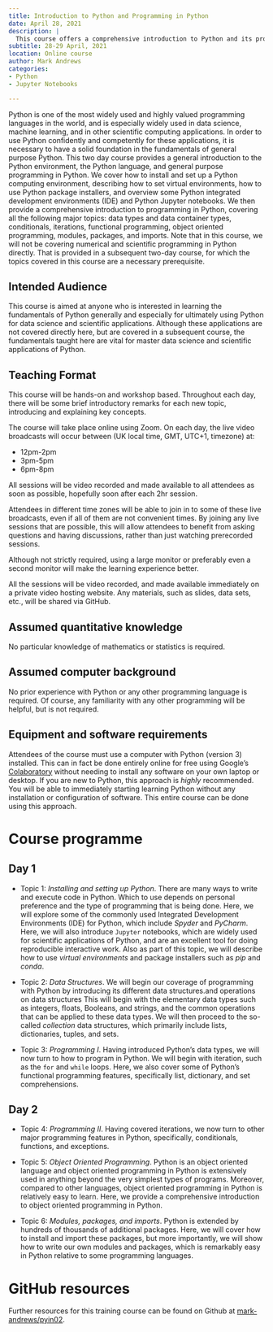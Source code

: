 ```yaml
---
title: Introduction to Python and Programming in Python
date: April 28, 2021
description: |
  This course offers a comprehensive introduction to Python and its programming environment. It covers Python installation, setting up virtual environments, using package installers, and an overview of Python IDEs and Jupyter notebooks. The course also delves into Python programming, discussing data types, conditionals, iterations, functional programming, object-oriented programming, and modules.
subtitle: 28-29 April, 2021
location: Online course
author: Mark Andrews
categories:
- Python
- Jupyter Notebooks

---
```


Python is one of the most widely used and highly valued programming languages
in the world, and is especially widely used in data science, machine learning,
and in other scientific computing applications.  In order to use Python
confidently and competently for these applications, it is necessary to have a
solid foundation in the fundamentals of general purpose Python.  This two day
course provides a general introduction to the Python environment, the Python
language, and general purpose programming in Python.  We cover how to install
and set up a Python computing environment, describing how to set virtual
environments, how to use Python package installers, and overview some Python
integrated development environments (IDE) and Python Jupyter notebooks.  We then
provide a comprehensive introduction to programming in Python, covering all the
following major topics: data types and data container types, conditionals,
iterations, functional programming, object oriented programming, modules,
packages, and imports.  Note that in this course, we will not be covering
numerical and scientific programming in Python directly. That is provided in a
subsequent two-day course, for which the topics covered in this course are a
necessary prerequisite.

## Intended Audience

This course is aimed at anyone who is interested in learning the fundamentals
of Python generally and especially for ultimately using Python for data science
and scientific applications. Although these applications are not covered
directly here, but are covered in a subsequent course, the fundamentals taught
here are vital for master data science and scientific applications of Python.

## Teaching Format

This course will be hands-on and workshop based. Throughout each day, there
will be some brief introductory remarks for each new topic, introducing and
explaining key concepts.

The course will take place online using Zoom. On each day, the live video broadcasts will occur between (UK local time, GMT, UTC+1, timezone) at:

* 12pm-2pm
* 3pm-5pm
* 6pm-8pm

All sessions will be video recorded and made available to all attendees as soon as possible, hopefully soon after each 2hr session.

Attendees in different time zones will be able to join in to some of these live broadcasts, even if all of them are not convenient times.
By joining any live sessions that are possible, this will allow attendees to benefit from asking questions and having discussions, rather than just watching prerecorded sessions.

Although not strictly required, using a large monitor or preferably even a second monitor will make the learning experience better.

All the sessions will be video recorded, and made available immediately on a private video hosting website. Any materials, such as slides, data sets, etc., will be shared via GitHub.

## Assumed quantitative knowledge

No particular knowledge of mathematics or statistics is required.

## Assumed computer background

No prior experience with Python or any other programming language is required.
Of course, any familiarity with any other programming will be helpful, but is not
required.  

## Equipment and software requirements

Attendees of the course must use a computer with Python (version 3) installed.
This can in fact be done entirely online for free using Google's [Colaboratory](https://colab.research.google.com/) without needing to install any software on your own laptop or desktop.
If you are new to Python, this approach is *highly* recommended. You will be able to immediately starting learning Python without any installation or configuration of software.
This entire course can be done using this approach.

# Course programme

## Day 1

* Topic 1: *Installing and setting up Python*. There are many ways to write and
  execute code in Python. Which to use depends on personal preference and the
  type of programming that is being done.  Here, we will explore some of the
  commonly used Integrated Development Environments (IDE) for Python, which
  include *Spyder* and *PyCharm*. Here, we will also introduce
  `Jupyter` notebooks, which are widely used for scientific applications of
  Python, and are an excellent tool for doing reproducible interactive work. Also as part of this
  topic, we will describe how to use *virtual environments* and package
  installers such as *pip* and *conda*.

* Topic 2: *Data Structures*. We will begin our
  coverage of programming with Python by introducing its different data
  structures.and operations on data structures This will begin with the
  elementary data types such as integers, floats, Booleans, and strings,
  and the common operations that can be applied to these data types.
  We will then proceed to the so-called *collection* data structures,
  which primarily include lists, dictionaries, tuples, and sets.

* Topic 3: *Programming I*. Having introduced Python's data types, we will now
  turn to how to program in Python. We will begin with iteration, such as the
`for` and `while` loops. Here, we also cover some of Python's functional
programming features, specifically list, dictionary, and set comprehensions.

## Day 2

* Topic 4: *Programming II*. Having covered iterations, we now turn to other
  major programming features in Python, specifically, conditionals,
functions, and exceptions.

* Topic 5: *Object Oriented Programming*. Python is an object oriented language
  and object oriented programming in Python is extensively used in anything
  beyond the very simplest types of programs. Moreover, compared to other
  languages, object oriented programming in Python is relatively easy to learn.
  Here, we provide a comprehensive introduction to object oriented programming
  in Python.

* Topic 6: *Modules, packages, and imports*. Python is extended by hundreds of
  thousands of additional packages. Here, we will cover how to install and
import these packages, but more importantly, we will show how to write our own
modules and packages, which is remarkably easy in Python relative to some
programming languages.

# GitHub resources

Further resources for this training course can be found on Github at [mark-andrews/pyin02](https://github.com/mark-andrews/pyin02).
